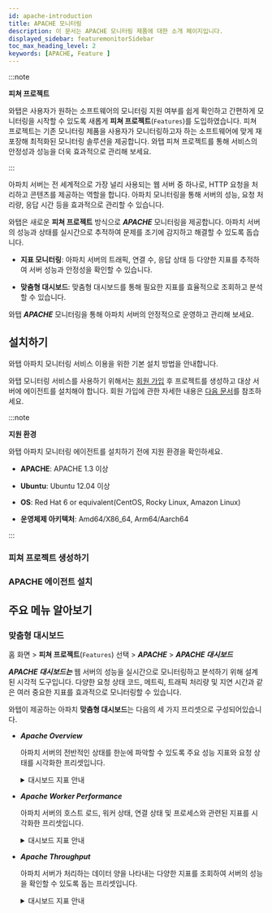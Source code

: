 ```yaml
---
id: apache-introduction
title: APACHE 모니터링
description: 이 문서는 APACHE 모니터링 제품에 대한 소개 페이지입니다.
displayed_sidebar: featuremonitorSidebar
toc_max_heading_level: 2
keywords: [APACHE, Feature ]
---
```


:::note

**피쳐 프로젝트**<ScrollToLink anchor='feature-project' />

와탭은 사용자가 원하는 소프트웨어의 모니터링 지원 여부를 쉽게 확인하고 간편하게 모니터링을 시작할 수 있도록 새롭게 **피쳐 프로젝트**(<code class='Features'>Features</code>)를 도입하였습니다. 피쳐 프로젝트는 기존 모니터링 제품을 사용자가 모니터링하고자 하는 소프트웨어에 맞게 재포장해 최적화된 모니터링 솔루션을 제공합니다. 와탭 피쳐 프로젝트를 통해 서비스의 안정성과 성능을 더욱 효과적으로 관리해 보세요. 

:::

아파치 서버는 전 세계적으로 가장 널리 사용되는 웹 서버 중 하나로, HTTP 요청을 처리하고 콘텐츠를 제공하는 역할을 합니다. 아파치 모니터링을 통해 서버의 성능, 요청 처리량, 응답 시간 등을 효과적으로 관리할 수 있습니다.

와탭은 새로운 **피쳐 프로젝트** 방식으로 ***APACHE*** 모니터링을 제공합니다. 아파치 서버의 성능과 상태를 실시간으로 추적하여 문제를 조기에 감지하고 해결할 수 있도록 돕습니다.

* **지표 모니터링**: 아파치 서버의 트래픽, 연결 수, 응답 상태 등 다양한 지표를 추적하여 서버 성능과 안정성을 확인할 수 있습니다.

* **맞춤형 대시보드**: 맞춤형 대시보드를 통해 필요한 지표를 효율적으로 조회하고 분석할 수 있습니다.

와탭 ***APACHE*** 모니터링을 통해 아파치 서버의 안정적으로 운영하고 관리해 보세요.

## 설치하기

와탭 아파치 모니터링 서비스 이용을 위한 기본 설치 방법을 안내합니다. 

와탭 모니터링 서비스를 사용하기 위해서는 [회원 가입](https://www.whatap.io/ko/signup/) 후 프로젝트를 생성하고 대상 서버에 에이전트를 설치해야 합니다. 회원 가입에 관한 자세한 내용은 [다음 문서](../account/account-manage)를 참조하세요. 

:::note  

**지원 환경**<ScrollToLink anchor='APACHE-supported-env' />

와탭 아파치 모니터링 에이전트를 설치하기 전에 지원 환경을 확인하세요. 

* **APACHE**: APACHE 1.3 이상

* **Ubuntu**: Ubuntu 12.04 이상

* **OS**: Red Hat 6 or equivalent(CentOS, Rocky Linux, Amazon Linux)

* **운영체제 아키텍처**: Amd64/X86_64, Arm64/Aarch64

:::

### 피쳐 프로젝트 생성하기


<Createprojectintrov2 />

### APACHE 에이전트 설치 

<InstallFeature name='APACHE 에이전트 설치' />

## 주요 메뉴 알아보기

### 맞춤형 대시보드

홈 화면 > **피쳐 프로젝트**(<code class='Features'>Features</code>) 선택 > ***APACHE*** > ***APACHE 대시보드***

***APACHE 대시보드는*** 웹 서버의 성능을 실시간으로 모니터링하고 분석하기 위해 설계된 시각적 도구입니다. 다양한 요청 상태 코드, 메트릭, 트래픽 처리량 및 지연 시간과 같은 여러 중요한 지표를 효과적으로 모니터링할 수 있습니다. 

와탭이 제공하는 아파치 **맞춤형 대시보드**는 다음의 세 가지 프리셋으로 구성되어있습니다. 

* ***Apache Overview***

  아파치 서버의 전반적인 상태를 한눈에 파악할 수 있도록 주요 성능 지표와 요청 상태를 시각화한 프리셋입니다. 

  <details>
  <summary>대시보드 지표 안내 </summary>
  
  #### ***Apache Requests Status Code***

  <HttpStatus />

  #### ***Apache Metrics***

  * ***Apache Busy Workers***: 요청을 처리 중인 워커의 수를 표시합니다.

  * ***Apache Idle Workers***: 대기 중인 워커의 수를 표시합니다. 
  
  * ***Request Per Sec***: 초당 처리된 요청의 수를 표시합니다. 
  
  * ***Bytes Per Sec***: 초당 전송된 데이터의 양을 표시합니다. 
  
  * ***Bytes Per Request***: 요청당 전송된 데이터 양을 표시합니다. 
  
  * ***Connections***: 서버에 연결된 총 클라이언트 수를 표시합니다. 
  
  * ***Apache Scoreboard Waiting***: Apache scoreboard에서 연결을 기다리고 있는 상태의 요청 수를 표시합니다. 

  #### ***Domain Throughput***

  * ***Response Bytes SUM***: 서버가 처리한 총 응답 바이트 수를 표시합니다. 

  * ***Latency Average***: 평균 응답 지연 시간을 표시합니다. 

  </details>


* ***Apache Worker Performance***

  아파치 서버의 호스트 로드, 워커 상태, 연결 상태 및 프로세스와 관련된 지표를 시각화한 프리셋입니다. 

  <details>
  <summary>대시보드 지표 안내 </summary>

  #### ***Host Load***

  * ***CPULoad***: 현재 시스템의 총 CPU 부하를 표시합니다.
  
  * ***CPUUser***: 사용자 모드에서 사용된 CPU 시간 비율을 표시합니다. 
  
  * ***CPUSystem***: 시스템 모드에서 사용된 CPU 시간 비율을 표시합니다. 
  
  * ***CPUChildrenUser***: 자식 프로세스의 사용자 모드에서 사용된 CPU 시간을 표시합니다.
  
  * ***CPUChildrenSystem***: 자식 프로세스의 시스템 모드에서 사용된 CPU 시간을 표시합니다.

  #### ***Workers***

  * ***BusyWorkers***: 현재 요청을 처리 중인 바쁜 워커 수를 표시합니다. 

  * ***IdleWorkers***: 현재 대기 중인 워커 수를 표시합니다. 

  * ***GracefulWorkers***: 점진적으로 종료되는 중인 워커 수를 표시합니다. 

  #### ***Connections***

  * ***ConnsTotal***: 서버에 연결된 총 클라이언트 수를 표시합니다. 

  * ***ConnsAsyncWriting***: 비동기식으로 데이터를 클라이언트에 쓰고 있는 연결의 수를 표시합니다.

  * ***ConnsAsyncClosing***: 비동기식으로 연결을 종료하는 중인 상태의 연결 수를 표시합니다.

  * ***ConnsAsyncKeepAlive***: 비동기식으로 연결을 유지하는 중인 상태의 연결 수를 표시합니다. 

  #### ***Apache Server***

  * ***Processes***: 서버에서 실행 중인 Apache 프로세스 수를 표시합니다. 

  * ***Stopping***: 종료 중인 Apache 프로세스 수를 표시합니다. 

  * ***ParentServerMPMGeneration***: Apache의 MPM(Multi-Processing Module) 세대 번호를 표시합니다. Apache는 여러 가지 방식으로 요청을 처리할 수 있는데, 이 값은 그 세대의 변경을 추적하는 데 사용됩니다.

  * ***ParentServerConfigGeneration***: 서버 설정이 변경된 후 다시 로드된 횟수를 표시합니다. 설정 변경 후 서버가 다시 시작되거나 설정을 적용하는 빈도를 알 수 있습니다.

  </details>


* ***Apache Throughput*** 

  아파치 서버가 처리하는 데이터 양을 나타내는 다양한 지표를 조회하여 서버의 성능을 확인할 수 있도록 돕는 프리셋입니다. 

  <details>
  <summary>대시보드 지표 안내 </summary>

  #### ***Throughput***

  * ***TotalBytes***: 서버가 처리한 총 바이트 수를 표시합니다. 이는 서버가 처리한 데이터 양을 확인하는 중요한 지표입니다.

  * ***TotalAccesses***: 서버가 처리한 총 요청 수를 표시합니다. 전체 트래픽을 파악하는 데 유용한 지표입니다.

  * ***TotalDuration***: 모든 요청에 대해 서버가 사용한 총 시간(밀리초)을 표시합니다. 요청이 처리되는 데 소요된 총 시간을 확인할 수 있습니다.

  * ***BytesPerSec***: 초당 처리된 데이터 바이트 수를 표시합니다. 서버의 데이터 처리 속도를 확인할 수 있습니다.

  * ***BytesPerReq***: 요청당 처리된 바이트 수를 표시합니다. 각 요청이 처리한 데이터 양을 분석하는 데 유용합니다.

  * ***ReqPerSec***: 초당 처리된 요청 수를 표시합니다. 서버의 요청 처리 속도를 실시간으로 모니터링할 수 있습니다.

  * ***DurationPerReq***: 요청당 처리에 걸린 시간을 표시합니다. 이 지표를 통해 응답 지연 시간을 파악할 수 있습니다.

  #### ***Score Boards***

  * ***scboard_open***: 현재 열려 있는 워커의 수를 표시합니다. 워커가 요청을 처리하기 위해 준비된 상태입니다.

  * ***scboard_reading***: 요청 데이터를 읽고 있는 워커의 수를 표시합니다. 클라이언트로부터 데이터를 수신 중인 상태입니다.

  * ***scboard_sending***: 응답 데이터를 보내고 있는 워커의 수를 표시합니다. 클라이언트로 데이터를 전송 중인 상태입니다.

  * ***scboard_waiting***: 요청을 기다리고 있는 워커의 수를 표시합니다. Keep-alive 상태에서 연결이 유지되고 있으며, 새로운 요청을 기다리는 중입니다.

  * ***scboard_dnslookup***: DNS 조회 작업 중인 워커 수를 표시합니다.

  * ***scboard_starting***: 새롭게 시작되고 있는 워커 수를 표시합니다. 새 프로세스가 생성되거나 워커가 초기화되고 있는 상태입니다.

  * ***scboard_idle_cleanup***: 대기 중인 워커를 정리하는 상태를 표시합니다.

  * ***scboard_keepalive***: Keep-alive 상태에서 연결이 유지되고 있는 워커의 수를 표시합니다.

  </details>

